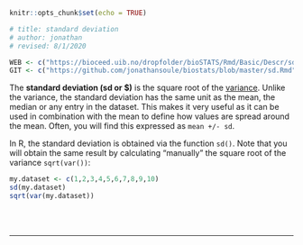 ```r
knitr::opts_chunk$set(echo = TRUE)

# title: standard deviation
# author: jonathan
# revised: 8/1/2020 

WEB <- c("https://bioceed.uib.no/dropfolder/bioSTATS/Rmd/Basic/Descr/sd.html")
GIT <- c("https://github.com/jonathansoule/biostats/blob/master/sd.Rmd")
```

The **standard deviation (sd or $\sigma)** is the square root of the [variance](https://biostats.w.uib.no/4-variance/){target="_blank"}. Unlike the variance, the standard deviation has the same unit as the mean, the median or any entry in the dataset. This makes it very useful as it can be used in combination with the mean to define how values are spread around the mean. Often, you will find this expressed as `mean +/- sd`.

In R, the standard deviation is obtained via the function `sd()`. Note that you will obtain the same result by calculating “manually” the square root of the variance `sqrt(var())`:

```r
my.dataset <- c(1,2,3,4,5,6,7,8,9,10)
sd(my.dataset)
sqrt(var(my.dataset))
```
<br/><br/>

***
<!-- UNCOMMENT TO ACTIVATE
Get the Rmarkdown file corresponding to this page on [GitHub](`r GIT`){target="_blank"}.
-->
